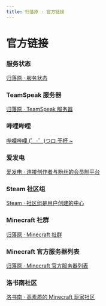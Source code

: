 ```yaml
---
title: 归落原 · 官方链接
---
```


# 官方链接


### 服务状态

[归落原 · 服务状态](https://status.yaasasi.cn/status/ourmoe)

### TeamSpeak 服务器

[归落原 · TeamSpeak 服务器](ts3server:/ts.our.moe)

### 哔哩哔哩

[哔哩哔哩 (゜-゜)つロ 干杯 ~](https://space.bilibili.com/407689732)

### 爱发电

[爱发电 · 连接创作者与粉丝的会员制平台](https://afdian.net/@Yaasasi)

### Steam 社区组

[Steam · 社区组是用户创建的中心](https://steamcommunity.com/groups/ourmoe)

### Minecraft 社群

[归落原 · Minecraft 社群](https://spark.yaasasi.cn/)

### Minecraft 官方服务器列表

[归落原 · Minecraft 官方服务器列表](https://findmcserver.com/server/HflBGhkGdP)

### 洛书南社区

[洛书南 · 高素质的 Minecraft 玩家社区](https://www.losenone.cn/)